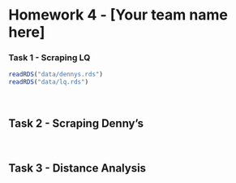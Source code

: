 Homework 4 - [Your team name here]
========================================================


### Task 1 - Scraping LQ

<!-- Detail your approach for scraping La Quinta's data -->

```r
readRDS("data/dennys.rds")
readRDS("data/lq.rds")
```


<br/>

## Task 2 - Scraping Denny's

<!-- Detail your approach for scraping Denny's data -->


<br/>

## Task 3 -  Distance Analysis

<!-- Detail your statistical analysis of the pairwise distance between Denny's and LQ's-->

```r
```